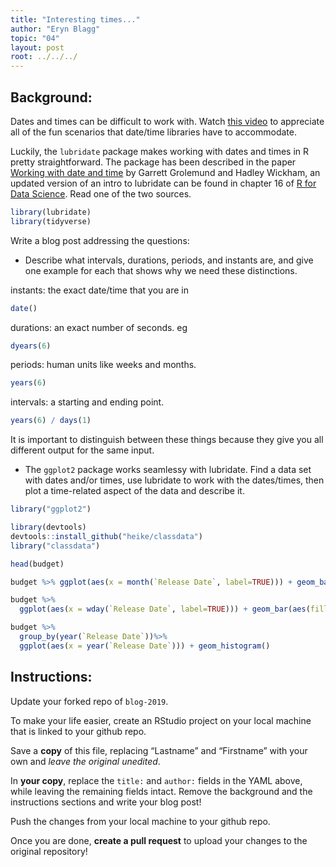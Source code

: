 ```yaml
---
title: "Interesting times..."
author: "Eryn Blagg"
topic: "04"
layout: post
root: ../../../
---
```



## Background:

Dates and times can be difficult to work with. Watch [this video](https://www.youtube.com/watch?v=-5wpm-gesOY) to appreciate all of the fun scenarios that date/time libraries have to accommodate. 

Luckily, the `lubridate` package makes working with dates and times in R pretty straightforward. The package has been described in the paper [Working with date and time](http://www.jstatsoft.org/v40/i03/) by Garrett Grolemund and Hadley Wickham, an updated version of an intro to lubridate can be found in chapter 16 of [R for Data Science](https://r4ds.had.co.nz/dates-and-times.html). Read one of the two sources.

```r
library(lubridate)
library(tidyverse)
```

Write a blog post addressing the questions:


- Describe what intervals, durations, periods, and instants are, and give one example for each that shows why we need these distinctions.

instants: the exact date/time that you are in
```r
date()
```

durations: an exact number of seconds. eg 
```r
dyears(6)
```

periods: human units like weeks and months.
```r
years(6)
```

intervals: a starting and ending point.
```r
years(6) / days(1)
```
It is important to distinguish between these things because they give you all different output for the same input. 

- The `ggplot2` package works seamlessy with lubridate. Find a data set with dates and/or times, use lubridate to work with the dates/times, then plot a time-related aspect of the data and describe it.  

```r
library("ggplot2")
```

```r
library(devtools)
devtools::install_github("heike/classdata")
library("classdata")
```

```r
head(budget)
```


```r
budget %>% ggplot(aes(x = month(`Release Date`, label=TRUE))) + geom_bar()
```





```r
budget %>% 
  ggplot(aes(x = wday(`Release Date`, label=TRUE))) + geom_bar(aes(fill=as.factor(wday(`Release Date`))))
```

```r
budget %>% 
  group_by(year(`Release Date`))%>%
  ggplot(aes(x = year(`Release Date`))) + geom_histogram()
```


## Instructions:
Update your forked repo of `blog-2019`. 

To make your life easier, create an RStudio project on your local machine that is linked to your github repo. 

Save a **copy** of this file, replacing "Lastname" and "Firstname" with your own and *leave the original unedited*.

In **your copy**, replace the `title:` and `author:` fields in the YAML above, while leaving the remaining fields intact. Remove the background and the instructions sections and write your blog post!

Push the changes from your local machine to your github repo. 

Once you are done, **create a pull request** to upload your changes to the original repository!

